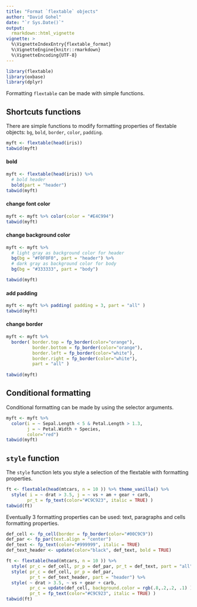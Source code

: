 ```yaml
---
title: "Format `flextable` objects"
author: "David Gohel"
date: "`r Sys.Date()`"
output: 
  rmarkdown::html_vignette
vignette: >
  %\VignetteIndexEntry{flextable_format}
  %\VignetteEngine{knitr::rmarkdown}
  %\VignetteEncoding{UTF-8}
---
```


```r
library(flextable)
library(oxbase)
library(dplyr)
```


Formatting `flextable` can be made with simple functions. 


## Shortcuts functions

There are simple functions to modify formatting properties of flextable objects: `bg`, `bold`, `border`, `color`, `padding`.

```r
myft <- flextable(head(iris))
tabwid(myft)
```

#### bold

```r
myft <- flextable(head(iris)) %>% 
  # bold header
  bold(part = "header") 
tabwid(myft)
```

#### change font color

```r
myft <- myft %>% color(color = "#E4C994")
tabwid(myft)
```

#### change background color

```r
myft <- myft %>% 
  # light gray as background color for header
  bg(bg = "#F0F0F0", part = "header") %>% 
  # dark gray as background color for body
  bg(bg = "#333333", part = "body")

tabwid(myft)
```

#### add padding

```r
myft <- myft %>% padding( padding = 3, part = "all" )
tabwid(myft)
```

#### change border

```r
myft <- myft %>% 
  border( border.top = fp_border(color="orange"), 
          border.bottom = fp_border(color="orange"), 
          border.left = fp_border(color="white"), 
          border.right = fp_border(color="white"), 
          part = "all" )
  
tabwid(myft)
```


## Conditional formatting


Conditional formatting can be made by using the selector arguments.

```r
myft <- myft %>% 
  color(i = ~ Sepal.Length < 5 & Petal.Length > 1.3, 
        j = ~ Petal.Width + Species, 
        color="red") 
tabwid(myft)
```



## `style` function

The `style` function lets you style a selection of the flextable with formatting properties.


```r
ft <- flextable(head(mtcars, n = 10 )) %>% theme_vanilla() %>% 
  style( i = ~ drat > 3.5, j = ~ vs + am + gear + carb, 
        pr_t = fp_text(color="#C9C923", italic = TRUE) )
tabwid(ft)
```

Eventually 3 formatting properties can be used: text, paragraphs and cells formatting properties.


```r
def_cell <- fp_cell(border = fp_border(color="#00C9C9"))
def_par <- fp_par(text.align = "center")
def_text <- fp_text(color="#999999", italic = TRUE)
def_text_header <- update(color="black", def_text, bold = TRUE)

ft <- flextable(head(mtcars, n = 10 )) %>% 
  style( pr_c = def_cell, pr_p = def_par, pr_t = def_text, part = "all") %>% 
  style( pr_c = def_cell, pr_p = def_par, 
         pr_t = def_text_header, part = "header") %>% 
  style( ~ drat > 3.5, ~ vs + gear + carb, 
         pr_c = update(def_cell, background.color = rgb(.8,.2,.2, .1) ), 
         pr_t = fp_text(color="#C9C923", italic = TRUE) )
tabwid(ft)
```

